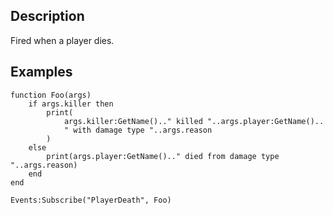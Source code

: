 {{Lua/Event|
  arguments = [[Lua/Server/Player|Player]] player, [[Lua/Shared/DamageEntity|DamageEntity]] reason, [[Lua/Server/Player|Player]] killer
}}

==Description==

Fired when a player dies.

==Examples==

<syntaxhighlight>
function Foo(args)
	if args.killer then
		print(
			args.killer:GetName().." killed "..args.player:GetName()..
			" with damage type "..args.reason
		)
	else
		print(args.player:GetName().." died from damage type "..args.reason)
	end
end

Events:Subscribe("PlayerDeath", Foo)
</syntaxhighlight>